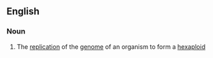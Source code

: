 ==English==

===Noun===
{{en-noun|-}}

# {{label|en|biology}} The [[replication]] of the [[genome]] of an organism to form a [[hexaploid]]